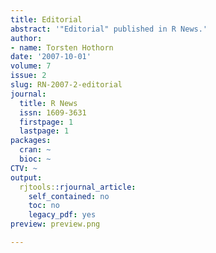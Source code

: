 ```yaml
---
title: Editorial
abstract: '"Editorial" published in R News.'
author:
- name: Torsten Hothorn
date: '2007-10-01'
volume: 7
issue: 2
slug: RN-2007-2-editorial
journal:
  title: R News
  issn: 1609-3631
  firstpage: 1
  lastpage: 1
packages:
  cran: ~
  bioc: ~
CTV: ~
output:
  rjtools::rjournal_article:
    self_contained: no
    toc: no
    legacy_pdf: yes
preview: preview.png

---
```

